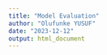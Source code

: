 ---
title: "Model Evaluation"
author: "Olufunke YUSUF"
date: "2023-12-12"
output: html_document
---

```{r setup, include=FALSE}

```

